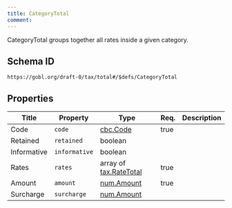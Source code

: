 ```yaml
---
title: CategoryTotal
comment: 
---
```


CategoryTotal groups together all rates inside a given category.

## Schema ID

`https://gobl.org/draft-0/tax/total#/$defs/CategoryTotal`

## Properties

| Title       | Property      | Type                                              | Req. | Description |
|-------------|---------------|---------------------------------------------------|------|-------------|
| Code        | `code`        | [cbc.Code](/draft-0/cbc/code)                     | true |             |
| Retained    | `retained`    | boolean                                           |      |             |
| Informative | `informative` | boolean                                           |      |             |
| Rates       | `rates`       | array of [tax.RateTotal](/draft-0/tax/rate_total) | true |             |
| Amount      | `amount`      | [num.Amount](/draft-0/num/amount)                 | true |             |
| Surcharge   | `surcharge`   | [num.Amount](/draft-0/num/amount)                 |      |             |


